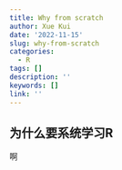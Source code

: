 ```yaml
---
title: Why from scratch
author: Xue Kui
date: '2022-11-15'
slug: why-from-scratch
categories:
  - R
tags: []
description: ''
keywords: []
link: ''
---
```



## 为什么要系统学习R

啊








